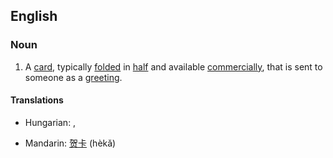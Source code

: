 ==English==

===Noun===
{{en-noun}}

# A [[card]], typically [[fold]]ed in [[half]] and available [[commercially]], that is sent to someone as a [[greeting]].

====Translations====
{{trans-top|card sent as a greeting}}
* Hungarian: {{t-|hu|üdvözlőlap}}, {{t|hu|üdvözlőkártya}}
{{trans-mid}}
* Mandarin: [[贺卡]] (hèkǎ)
{{trans-bottom}}
